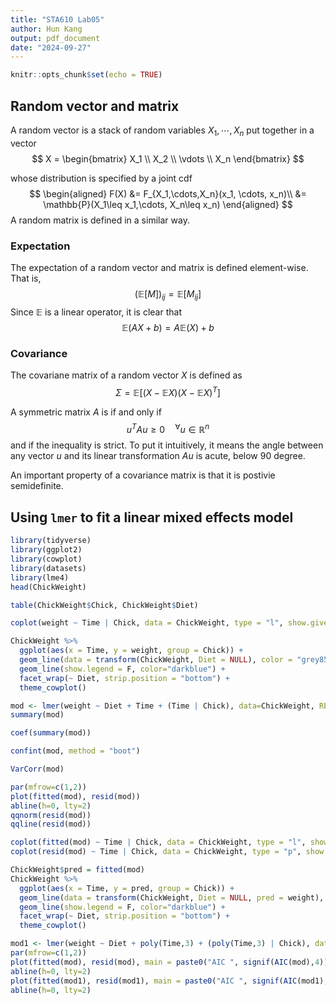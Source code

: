 ```yaml
---
title: "STA610 Lab05"
author: Hun Kang
output: pdf_document
date: "2024-09-27"
---
```


```r
knitr::opts_chunk$set(echo = TRUE)
```

\begin{itemize}
\item Write down your answers in any blank sheet and submit your work in paper during the lab.
\item Your work will not be graded. As long as you submit, you will get a full credit. 
\item For those who missed the lab today, you can submit it via email to me for half credit.
\end{itemize}

## Random vector and matrix
A random vector is a stack of random variables $X_1, \cdots, X_n$ put together in a vector
$$
X = \begin{bmatrix}
X_1 \\ X_2 \\ \vdots \\ X_n
\end{bmatrix}
$$

whose distribution is specified by a joint cdf 
$$
\begin{aligned}
F(X) &= F_{X_1,\cdots,X_n}(x_1, \cdots, x_n)\\
&= \mathbb{P}(X_1\leq x_1,\cdots, X_n\leq x_n)
\end{aligned}
$$
A random matrix is defined in a similar way.

### Expectation
The expectation of a random vector and matrix is defined element-wise. That is, 
$$
\left(\mathbb{E}[M]\right)_{ij} = \mathbb{E}[M_{ij}]
$$
Since $\mathbb{E}$ is a linear operator, it is clear that
$$
\mathbb{E}(AX+b) = A\mathbb{E}(X)+b
$$

### Covariance

The covariane matrix of a random vector $X$ is defined as
$$
\Sigma = \mathbb{E}\left[(X-\mathbb{E}X)(X-\mathbb{E}X)^T\right]
$$
\begin{quote}
  \textbf{Q1-1: Show that $\Sigma_{ij} = Cov(X_i,X_j)$}
\end{quote}

\begin{quote}
  \textbf{Q1-2: Show that $\Sigma = \mathbb{E}[XX^T] - \mathbb{E}X (\mathbb{E}X)^T$}
\end{quote}

\begin{quote}
  \textbf{Q1-3: Write the covariance matrix of $Y=AX+b$}
\end{quote}

A symmetric matrix $A$ is \textbf{positive semi-definite} if and only if
$$
u^T Au \geq 0\quad ^\forall u\in\mathbb{R}^n
$$
and \textbf{positive definite} if the inequality is strict. To put it intuitively, it means the angle between any vector $u$ and its linear transformation $Au$ is acute, below 90 degree.

\begin{quote}
  \textbf{Q1-4: Explain why. Note that $u^T Au = \|u\|_2\|Au\|_2\cos\theta$.}
\end{quote}

An important property of a covariance matrix is that it is postivie semidefinite.

\begin{quote}
  \textbf{Q1-5: Explain why. Start from a scalar random variable $k = u^T(X-\mathbb{E}X)$ where $u\in\mathbb{R}^n$ is arbitrary. Obviously $\mathbb{E}k^2\geq0$.}
\end{quote}

## Using `lmer` to fit a linear mixed effects model

```r
library(tidyverse)
library(ggplot2)
library(cowplot)
library(datasets)
library(lme4)
head(ChickWeight)
```
```r
table(ChickWeight$Chick, ChickWeight$Diet)
```

```r
coplot(weight ~ Time | Chick, data = ChickWeight, type = "l", show.given = F)
```


```r
ChickWeight %>% 
  ggplot(aes(x = Time, y = weight, group = Chick)) +
  geom_line(data = transform(ChickWeight, Diet = NULL), color = "grey85") +
  geom_line(show.legend = F, color="darkblue") +
  facet_wrap(~ Diet, strip.position = "bottom") +
  theme_cowplot()
```

\begin{quote}
  \textbf{Q2-1: Write down the model formula below, differentiating parameters to be estimated from random variables with distributions.} 
\end{quote}


```r
mod <- lmer(weight ~ Diet + Time + (Time | Chick), data=ChickWeight, REML=F)
summary(mod)
```

```r
coef(summary(mod))
```
```r
confint(mod, method = "boot")
```


```r
VarCorr(mod)
```
```r
par(mfrow=c(1,2))
plot(fitted(mod), resid(mod))
abline(h=0, lty=2)
qqnorm(resid(mod))
qqline(resid(mod))
```

```r
coplot(fitted(mod) ~ Time | Chick, data = ChickWeight, type = "l", show.given = F)
coplot(resid(mod) ~ Time | Chick, data = ChickWeight, type = "p", show.given = F)
```

```r
ChickWeight$pred = fitted(mod)
ChickWeight %>% 
  ggplot(aes(x = Time, y = pred, group = Chick)) +
  geom_line(data = transform(ChickWeight, Diet = NULL, pred = weight), color = "grey85") +
  geom_line(show.legend = F, color="darkblue") +
  facet_wrap(~ Diet, strip.position = "bottom") +
  theme_cowplot()
```

```r
mod1 <- lmer(weight ~ Diet + poly(Time,3) + (poly(Time,3) | Chick), data=ChickWeight, REML=F)
par(mfrow=c(1,2))
plot(fitted(mod), resid(mod), main = paste0("AIC ", signif(AIC(mod),4)))
abline(h=0, lty=2)
plot(fitted(mod1), resid(mod1), main = paste0("AIC ", signif(AIC(mod1),4)))
abline(h=0, lty=2)
```

\begin{quote}
  \textbf{Q2-2: Reproduce similar plots for `mod1` to visualize model fits and residuals.} 
\end{quote}






